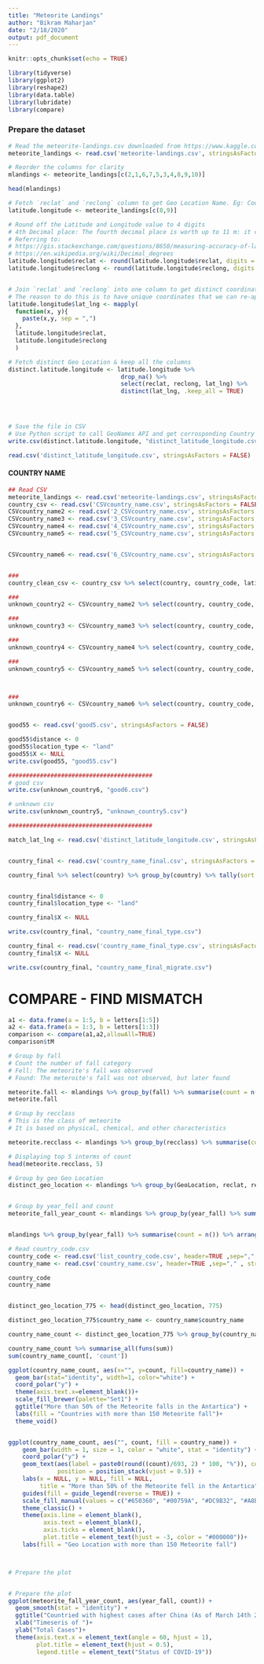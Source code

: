 ```yaml
---
title: "Meteorite Landings"
author: "Bikram Maharjan"
date: "2/18/2020"
output: pdf_document
---
```


```r
knitr::opts_chunk$set(echo = TRUE)
```


```r

library(tidyverse)
library(ggplot2)
library(reshape2)
library(data.table)
library(lubridate)
library(compare)


```

### Prepare the dataset
```r

# Read the meteorite-landings.csv downloaded from https://www.kaggle.com/nasa/meteorite-landings
meteorite_landings <- read.csv('meteorite-landings.csv', stringsAsFactors = FALSE)

# Reorder the columns for clarity
mlandings <- meteorite_landings[c(2,1,6,7,5,3,4,8,9,10)]

head(mlandings)
```


```r

# Fetch `reclat` and `reclong` column to get Geo Location Name. Eg: Country / Region name
latitude.longitude <- meteorite_landings[c(8,9)]

# Round off the Latitude and Longitude value to 4 digits
# 4th Decimal place: The fourth decimal place is worth up to 11 m: it can identify a parcel of land
# Referring to: 
# https://gis.stackexchange.com/questions/8650/measuring-accuracy-of-latitude-and-longitude
# https://en.wikipedia.org/wiki/Decimal_degrees
latitude.longitude$reclat <- round(latitude.longitude$reclat, digits = 4)
latitude.longitude$reclong <- round(latitude.longitude$reclong, digits = 4)


# Join `reclat` and `reclong` into one column to get distinct coordinates
# The reason to do this is to have unique coordinates that we can re-apply with the full dataset
latitude.longitude$lat_lng <- mapply(
  function(x, y){
    paste(x,y, sep = ",")
  }, 
  latitude.longitude$reclat, 
  latitude.longitude$reclong
  ) 

# Fetch distinct Geo Location & keep all the columns
distinct.latitude.longitude <- latitude.longitude %>% 
                                drop_na() %>%
                                select(reclat, reclong, lat_lng) %>%
                                distinct(lat_lng, .keep_all = TRUE)

 


# Save the file in CSV
# Use Python script to call GeoNames API and get corrosponding Country Names
write.csv(distinct.latitude.longitude, "distinct_latitude_longitude.csv")


```

```r

read.csv('distinct_latitude_longitude.csv', stringsAsFactors = FALSE)


```


#### COUNTRY NAME

```r

## Read CSV
meteorite_landings <- read.csv('meteorite-landings.csv', stringsAsFactors = FALSE)
country_csv <- read.csv('CSVcountry_name.csv', stringsAsFactors = FALSE)
CSVcountry_name2 <- read.csv('2_CSVcountry_name.csv', stringsAsFactors = FALSE)
CSVcountry_name3 <- read.csv('3_CSVcountry_name.csv', stringsAsFactors = FALSE)
CSVcountry_name4 <- read.csv('4_CSVcountry_name.csv', stringsAsFactors = FALSE)
CSVcountry_name5 <- read.csv('5_CSVcountry_name.csv', stringsAsFactors = FALSE)


CSVcountry_name6 <- read.csv('6_CSVcountry_name.csv', stringsAsFactors = FALSE)


###
country_clean_csv <- country_csv %>% select(country, country_code, latitude, longitude) %>% filter(country != 'Unknown')

###
unknown_country2 <- CSVcountry_name2 %>% select(country, country_code, latitude, longitude) %>% filter(country != 'Unknown')

###
unknown_country3 <- CSVcountry_name3 %>% select(country, country_code, latitude, longitude) %>% filter(country != 'Unknown')

###
unknown_country4 <- CSVcountry_name4 %>% select(country, country_code, latitude, longitude) %>% filter(country != 'Unknown')

###
unknown_country5 <- CSVcountry_name5 %>% select(country, country_code, latitude, longitude) %>% filter(country != 'Unknown')



###
unknown_country6 <- CSVcountry_name6 %>% select(country, country_code, latitude, longitude, distance, location_type )


good55 <- read.csv('good5.csv', stringsAsFactors = FALSE)

good55$distance <- 0
good55$location_type <- "land"
good55$X <- NULL
write.csv(good55, "good55.csv")


```


```r



#########################################
# good csv
write.csv(unknown_country6, "good6.csv")

# unknown csv
write.csv(unknown_country5, "unknown_country5.csv")

#########################################


```

```r







match_lat_lng <- read.csv('distinct_latitude_longitude.csv', stringsAsFactors = FALSE)



```


```r

country_final <- read.csv('country_name_final.csv', stringsAsFactors = FALSE)

country_final %>% select(country) %>% group_by(country) %>% tally(sort = TRUE)


country_final$distance <- 0
country_final$location_type <- "land"

country_final$X <- NULL

write.csv(country_final, "country_name_final_type.csv")


```

```r

country_final <- read.csv('country_name_final_type.csv', stringsAsFactors = FALSE)
country_final$X <- NULL

write.csv(country_final, "country_name_final_migrate.csv")


```

# COMPARE - FIND MISMATCH
```r

a1 <- data.frame(a = 1:5, b = letters[1:5])
a2 <- data.frame(a = 1:3, b = letters[1:3])
comparison <- compare(a1,a2,allowAll=TRUE)
comparison$tM


```



```r


# Group by fall
# Count the number of fall category
# Fell: The meteorite's fall was observed
# Found: The meteroite's fall was not observed, but later found

meteorite.fall <- mlandings %>% group_by(fall) %>% summarise(count = n()) %>% arrange(desc(fall))
meteorite.fall


```



```r

# Group by recclass
# This is the class of meteorite
# It is based on physical, chemical, and other characteristics

meteorite.recclass <- mlandings %>% group_by(recclass) %>% summarise(count = n()) %>% arrange(desc(count))

# Displaying top 5 interms of count 
head(meteorite.recclass, 5)
```


```r


# Group by geo Geo Location
distinct_geo_location <- mlandings %>% group_by(GeoLocation, reclat, reclong) %>% summarise(count = n()) %>% arrange(desc(count))


# Group by year_fell and count
meteorite_fall_year_count <- mlandings %>% group_by(year_fall) %>% summarise(count = n()) %>% arrange(desc(year_fall)) %>% filter(count > 50 & is.na(year_fall) == FALSE)


mlandings %>% group_by(year_fall) %>% summarise(count = n()) %>% arrange(desc(year_fall))

```




```r

# Read country_code.csv
country_code <- read.csv('list_country_code.csv', header=TRUE ,sep="," , stringsAsFactors = FALSE)
country_name <- read.csv('country_name.csv', header=TRUE ,sep="," , stringsAsFactors = FALSE)

country_code
country_name


distinct_geo_location_775 <- head(distinct_geo_location, 775)
```



```r
distinct_geo_location_775$country_name <- country_name$country_name

```


```r

country_name_count <- distinct_geo_location_775 %>% group_by(country_name) %>% summarise(count = n()) %>% arrange(desc(count)) %>% filter(count > 15) 

country_name_count %>% summarise_all(funs(sum))
sum(country_name_count[, 'count'])

```


```r

ggplot(country_name_count, aes(x="", y=count, fill=country_name)) +
  geom_bar(stat="identity", width=1, color="white") +
  coord_polar("y") +
  theme(axis.text.x=element_blank())+
  scale_fill_brewer(palette="Set1") + 
  ggtitle("More than 50% of the Meteorite falls in the Antartica") +
  labs(fill = "Countries with more than 150 Meteorite fall")+
  theme_void() 


ggplot(country_name_count, aes("", count, fill = country_name)) +
    geom_bar(width = 1, size = 1, color = "white", stat = "identity") +
    coord_polar("y") +
    geom_text(aes(label = paste0(round((count)/693, 2) * 100, "%")), color = "white", size=4,
              position = position_stack(vjust = 0.5)) +
    labs(x = NULL, y = NULL, fill = NULL, 
         title = "More than 50% of the Meteorite fell in the Antartica") +
    guides(fill = guide_legend(reverse = TRUE)) +
    scale_fill_manual(values = c("#650360", "#00759A", "#DC9B32", "#A8B400", "#474334", "#A33F1F", "#6A7F10")) +
    theme_classic() +
    theme(axis.line = element_blank(),
          axis.text = element_blank(),
          axis.ticks = element_blank(),
          plot.title = element_text(hjust = -3, color = "#000000"))+
    labs(fill = "Geo Location with more than 150 Meteorite fall")




```



```r

# Prepare the plot


# Prepare the plot
ggplot(meteorite_fall_year_count, aes(year_fall, count)) + 
  geom_smooth(stat = "identity") +
  ggtitle("Countried with highest cases after China (As of March 14th 2020)")+
  xlab("Timeseris of ")+ 
  ylab("Total Cases")+
  theme(axis.text.x = element_text(angle = 60, hjust = 1), 
        plot.title = element_text(hjust = 0.5),
        legend.title = element_text("Status of COVID-19"))



```



